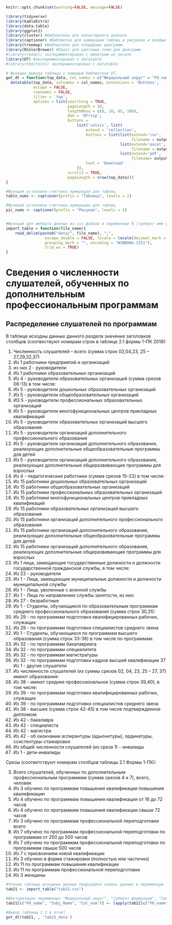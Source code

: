 ```r
knitr::opts_chunk$set(warning=FALSE, message=FALSE)
```


```r
library(tidyverse)
library(kableExtra)
library(data.table)
library(ggplot2)
library(cluster) #Библиотека для каластерного анализа
library(captioner) #Библиотка для нумерации таблиц и рисунков и вообще всего
library(treemap) #Библиотека для площадных диаграмм
library(RColorBrewer) #Пакет для цветовых схем для диаграмм
#library(readxl) экспериментировал с импотром из экселя
library(DT) #экспериментировал с datatable
#library(htmltools) экспериментировал с datatable
```

```r
# Функция вывода таблицы с помощью библиотеки DT, 
get_dt = function(top_data, col_names = c("Федеральный округ" = "FO_name", "Субъект федерации" = "Subj_Name", "Срез показателя" = "Col_num"), output_file_name) {
  datatable(top_data, colnames = col_names, extensions = 'Buttons',
            escape = FALSE,
            rownames = FALSE,
            filter = 'top',
            options = list(searching = TRUE,
                           pageLength = 10,
                           lengthMenu = c(8, 10, 85, 100),
                           dom = 'Bfrtip',
                           buttons = 
                               list('colvis', list(
                                   extend = 'collection',
                                   buttons = list(list(extend='csv',
                                                       filename = output_file_name),
                                                  list(extend='excel',
                                                       filename = output_file_name),
                                                  list(extend='pdf',
                                                       filename= output_file_name)),
                                   text = 'Download'
                               )),
                           scrollX = TRUE,
                           pageLength = nrow(top_data))) 
}

#Функция установки счетчика нумерации для таблиц
table_nums <- captioner(prefix = "Таблица", levels = 2)

#Функция установки счетчика нумерации для таблиц
pic_nums <- captioner(prefix = "Рисунок", levels = 2)


#Функция для импорта данных из csv файлов в переменные R (требует имя файла в кавычках и берет из каталока data рабочей директории проекта)
import_table = function(file_name){
    read_delim(paste0("data/", file_name), ";", 
                 escape_double = FALSE, locale = locale(decimal_mark = ",", 
                 grouping_mark = "", encoding = "WINDOWS-1251"), 
                 trim_ws = TRUE)
}
```



# Сведения о численности слушателей, обученных по  дополнительным профессиональным программам {#students}

## Распределение слушателей по программам {#students-distribution}

В таблице исходны данных данного раздела значение заголовков столбцов (соотвествуют номерам строк в таблице 2.1 формы 1-ПК 2018):

1. Численность слушателей – всего (сумма строк  02,04,23, 25 – 27,29,32,37)
2. Из 1 работники предприятий и  организаций
3. из них 2 - руководители
4. Из 1 работники образовательных организаций 
5. Из 4 - руководители образовательных организаций (сумма срезов 06-13) в том числе:
6. Из 5 - руководители дошкольных образовательных организаций
7. Из 5 - руководители общеобразовательных организаций
8. ИЗ 5 - руководители профессиональных образовательных организаций
9. Из 5 - руководители многофункциональных центров прикладных квалификаций
10. Из 5 - руководители образовательных организаций высшего образования
11. Из 5 - руководители организаций дополнительного  профессионального образования
12. Из 5 - руководители организаций дополнительного образования, реализующих дополнительные общеобразовательные программы для детей
13. Из 5 - руководители организаций дополнительного образования, реализующих дополнительные общеразвивающие  программы для взрослых
14. Из 4 - педагогические работники (сумма  срезов 15–22) в том числе:
15. Из 15 работники дошкольных образовательных организаций
16. Из 15 работники общеобразовательных организаций
17. Из 15 работники профессиональных образовательных организаций
18. Из 15 работники многофункциональных центров прикладных квалификаций
19. Из 15 работники образовательных организаций высшего образования
20. Из 15 работники организаций дополнительного профессионального образования
21. Из 15 работники организаций дополнительного образования, реализующих дополнительные общеобразовательные программы для детей
22. Из 15 работники организаций дополнительного образования, реализующих дополнительные общеразвивающие  программы для взрослых
23. Из 1 лица, замещающие государственные должности и должности государственной гражданской службы, в том числе:
24. Из 23 - руководители
25. Из 1 - Лица, замещающие муниципальные должности и должности муниципальной  службы
26. Из 1 - Лица, уволенные с военной службы
27. Из 1 - Лица по направлению службы занятости, из них:
28. Из 27 - безработные
29. Из 1 - Студенты, обучающиеся по образовательным программам среднего профессионального образования (сумма строк 30,31):
30. Из 29 - по программам подготовки квалифицированных рабочих, служащих
31. Из 29 - по программам подготовки специалистов среднего звена
32. Из 1 - Студенты, обучающиеся по программам высшего образования (сумма строк 33-36) в том числе по программам:
33. Из 32 - по программам бакалавриата
34. Из 32 - по программам специалитета
35. Из 32 - по программам магистратуры
36. Из 32 - по программам подготовки кадров высшей квалификации
37 Из 1 - другие слушатели
38. Из численности слушателей (из суммы срезов  02, 04, 23, 25 – 27, 37) имеют образование:
39. Из 38 - имеют среднее профессиональное (сумма строк 39,40), в том числе:
40. Из 39 - по программам подготовки квалифицированных рабочих, служащих
41. Из 39 - по программам подготовки специалистов среднего звена
42. Из 38 - высшее (сумма строк 42-45) в том числе подтвержденное дипломом:
43. Из 42 - бакалавра
44. Из 42 - специалиста
45. Из 42 - магистра
46. Из 42 - об окончании аспирантуры (адьюнктуры), ординатуры, ссистентуры-стажировки
47. Из общей численности слушателей (из среза 1) - инвалиды
48. Из 1 - дети-инвалиды 

Срезы (соответствуют номерам столбцов  таблицы 2.1 Формы 1-ПК):

3. Всего слушателей, обученных по дополнительным профессиональным  программам (сумма срезов 4 и 7), всего, человек
4. Из 3 обучено по программам повышения квалификации повышения квалификации
5. Из 4 обучено по программам повышения квалификации от 16 до 72 часов
6. Из 4 обучено по программам повышения квалификации свыше 72 часов
7. Из 3 обучено по программам профессиональной переподготовки всего
8. Из 7 обучено по программам профессиональной переподготовки по программам от 250 до 500 часов
9. Из 7 обучено по программам профессиональной переподготовки по программам свыше 500 часов
10. Из 7 с присвоением новой квалификации
11. Из 3 обучено в форме стажировки (полностью или частично) 
12. Из 11 по программам повышения квалификации
13. Из 11 по программам профессиональной переподготовки
14. Из 3 женщины



```r
#Чтение таблицы исходных данных подраздела запись данных в переменную
tab21 <- import_table("tab21.csv")

#Факторизация переменных "Федеральный округ", "Субъект федерации", "Срез"
tab21[c("FO_name", "Subj_Name", "Col_num")] <- lapply(tab21[c("FO_name", "Subj_Name", "Col_num")] , factor)

```



```r
#Вывод таблицы 1.1 в отчет
get_dt(tab21, , 'tab21_data')
```